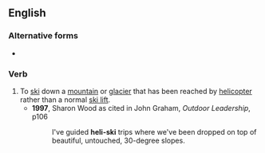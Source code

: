 ==English==

===Alternative forms===
* {{l|en|heliski}}

===Verb===
{{en-verb|heli-ski}}

# To [[ski]] down a [[mountain]] or [[glacier]] that has been reached by [[helicopter]] rather than a normal [[ski lift]].
#* '''1997''', Sharon Wood as cited in John Graham, ''Outdoor Leadership'', p106
#*: I've guided '''heli-ski''' trips where we've been dropped on top of beautiful, untouched, 30-degree slopes.